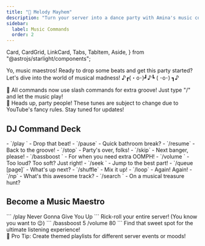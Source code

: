 ```yaml
---
title: "🎵 Melody Mayhem"
description: "Turn your server into a dance party with Amina's music commands! 🎶"
sidebar:
  label: Music Commands
  order: 2
---
```


  Card,
  CardGrid,
  LinkCard,
  Tabs,
  TabItem,
  Aside,
} from "@astrojs/starlight/components";

Yo, music maestros! Ready to drop some beats and get this party started? Let's dive into the world of musical madness! ♪┏(・o･)┛♪┗ ( ･o･) ┓♪

<Aside type="tip">
  🎉 All commands now use slash commands for extra groove! Just type "/" and let the music play!
</Aside>

<Aside type="caution">
  🚨 Heads up, party people! These tunes are subject to change due to YouTube's fancy rules. Stay tuned for updates!
</Aside>

## DJ Command Deck

<CardGrid>
  <Card title="🎧 Playback Control" icon="seti:play">
    - `/play <song>` - Drop that beat!
    - `/pause` - Quick bathroom break?
    - `/resume` - Back to the groove!
    - `/stop` - Party's over, folks!
    - `/skip` - Next banger, please!
  </Card>

  <Card title="🔊 Sound Tweaks" icon="seti:audio">
    - `/bassboost <level>` - For when you need extra OOMPH!
    - `/volume <level>` - Too loud? Too soft? Just right!
    - `/seek <pos>` - Jump to the best part!
  </Card>

  <Card title="📋 Queue Craft" icon="seti:list">
    - `/queue [page]` - What's up next?
    - `/shuffle` - Mix it up!
    - `/loop` - Again! Again!
    - `/np` - What's this awesome track?
  </Card>

  <Card title="🔍 Music Hunt" icon="seti:search">
    - `/search <name>` - On a musical treasure hunt?
  </Card>
</CardGrid>

## Become a Music Maestro

<Tabs>
  <TabItem label="Start the Party">
    ```
    /play Never Gonna Give You Up
    ```
    Rick-roll your entire server! (You know you want to 😉)
  </TabItem>
  <TabItem label="Perfect Mix">
    ```
    /bassboost 5
    /volume 80
    ```
    Find that sweet spot for the ultimate listening experience!
  </TabItem>
</Tabs>

<Aside type="note">
  🌟 Pro Tip: Create themed playlists for different server events or moods!
</Aside>